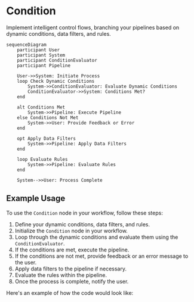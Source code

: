# Condition

Implement intelligent control flows, branching your 
pipelines based on dynamic conditions, data filters, 
and rules.

``` mermaid
sequenceDiagram
    participant User
    participant System
    participant ConditionEvaluator
    participant Pipeline

    User->>System: Initiate Process
    loop Check Dynamic Conditions
        System->>ConditionEvaluator: Evaluate Dynamic Conditions
        ConditionEvaluator->>System: Conditions Met?
    end

    alt Conditions Met
        System->>Pipeline: Execute Pipeline
    else Conditions Not Met
        System->>User: Provide Feedback or Error
    end

    opt Apply Data Filters
        System->>Pipeline: Apply Data Filters
    end

    loop Evaluate Rules
        System->>Pipeline: Evaluate Rules
    end

    System-->>User: Process Complete
```
## Example Usage

To use the `Condition` node in your workflow, follow these steps:

1. Define your dynamic conditions, data filters, and rules.
2. Initialize the `Condition` node in your workflow.
3. Loop through the dynamic conditions and evaluate them using the `ConditionEvaluator`.
4. If the conditions are met, execute the pipeline.
5. If the conditions are not met, provide feedback or an error message to the user.
6. Apply data filters to the pipeline if necessary.
7. Evaluate the rules within the pipeline.
8. Once the process is complete, notify the user.

Here's an example of how the code would look like:
